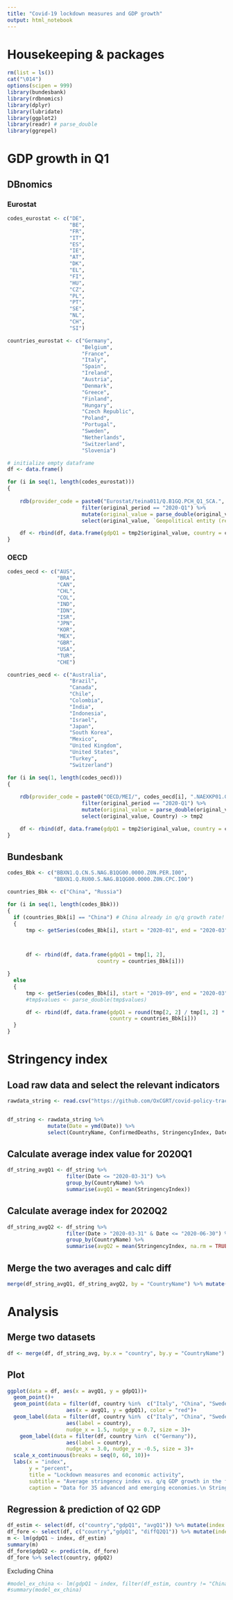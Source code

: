 ```yaml
---
title: "Covid-19 lockdown measures and GDP growth"
output: html_notebook
---
```


# Housekeeping & packages

```r
rm(list = ls())
cat("\014")
options(scipen = 999)
library(bundesbank)
library(rdbnomics)
library(dplyr)
library(lubridate)
library(ggplot2)
library(readr) # parse_double
library(ggrepel)
```

# GDP growth in Q1

## DBnomics

### Eurostat

```r

codes_eurostat <- c("DE",
                    "BE",
                    "FR",
                    "IT",
                    "ES",
                    "IE",
                    "AT",
                    "DK",
                    "EL",
                    "FI",
                    "HU",
                    "CZ",
                    "PL",
                    "PT",
                    "SE",
                    "NL",
                    "CH",
                    "SI")

countries_eurostat <- c("Germany",
                        "Belgium",
                        "France",
                        "Italy",
                        "Spain",
                        "Ireland",
                        "Austria",
                        "Denmark",
                        "Greece",
                        "Finland",
                        "Hungary",
                        "Czech Republic",
                        "Poland",
                        "Portugal",
                        "Sweden",
                        "Netherlands",
                        "Switzerland",
                        "Slovenia")

# initialize empty dataframe
df <- data.frame()

for (i in seq(1, length(codes_eurostat)))
{
  
    rdb(provider_code = paste0("Eurostat/teina011/Q.B1GQ.PCH_Q1_SCA.", codes_eurostat[i])) %>%
                        filter(original_period == "2020-Q1") %>%
                        mutate(original_value = parse_double(original_value)) %>%
                        select(original_value, `Geopolitical entity (reporting)`) -> tmp2

    df <- rbind(df, data.frame(gdpQ1 = tmp2$original_value, country = countries_eurostat[i]))
}
```

### OECD

```r
codes_oecd <- c("AUS",
                "BRA",
                "CAN",
                "CHL",
                "COL",
                "IND",
                "IDN",
                "ISR",
                "JPN",
                "KOR",
                "MEX",
                "GBR",
                "USA",
                "TUR",
                "CHE")

countries_oecd <- c("Australia",
                    "Brazil",
                    "Canada",
                    "Chile",
                    "Colombia",
                    "India",
                    "Indonesia",
                    "Israel",
                    "Japan",
                    "South Korea",
                    "Mexico",
                    "United Kingdom",
                    "United States",
                    "Turkey",
                    "Switzerland")

for (i in seq(1, length(codes_oecd)))
{
  
    rdb(provider_code = paste0("OECD/MEI/", codes_oecd[i], ".NAEXKP01.GPSA.Q")) %>%
                        filter(original_period == "2020-Q1") %>%
                        mutate(original_value = parse_double(original_value)) %>%
                        select(original_value, Country) -> tmp2

    df <- rbind(df, data.frame(gdpQ1 = tmp2$original_value, country = countries_oecd[i]))
}
```

## Bundesbank


```r
codes_Bbk <- c("BBXN1.Q.CN.S.NAG.B1QG00.0000.Z0N.PER.I00",
               "BBXN1.Q.RU00.S.NAG.B1QG00.0000.Z0N.CPC.I00")

countries_Bbk <- c("China", "Russia")

for (i in seq(1, length(codes_Bbk)))
{
  if (countries_Bbk[i] == "China") # China already in q/q growth rate!
  {
      tmp <- getSeries(codes_Bbk[i], start = "2020-01", end = "2020-03")



      df <- rbind(df, data.frame(gdpQ1 = tmp[1, 2],
                             country = countries_Bbk[i]))

}
  else
  {
      tmp <- getSeries(codes_Bbk[i], start = "2019-09", end = "2020-03")
      #tmp$values <- parse_double(tmp$values)

      df <- rbind(df, data.frame(gdpQ1 = round(tmp[2, 2] / tmp[1, 2] * 100 - 100, digits = 1),
                                 country = countries_Bbk[i]))
  }
}
```


# Stringency index

## Load raw data and select the relevant indicators

```r
rawdata_string <- read.csv("https://github.com/OxCGRT/covid-policy-tracker/raw/master/data/OxCGRT_latest.csv")


df_string <- rawdata_string %>% 
             mutate(Date = ymd(Date)) %>% 
             select(CountryName, ConfirmedDeaths, StringencyIndex, Date) 
```

## Calculate average index value for 2020Q1

```r
df_string_avgQ1 <- df_string %>% 
                   filter(Date <= "2020-03-31") %>%
                   group_by(CountryName) %>%
                   summarise(avgQ1 = mean(StringencyIndex))
```

## Calculate average index for 2020Q2

```r
df_string_avgQ2 <- df_string %>% 
                   filter(Date > "2020-03-31" & Date <= "2020-06-30") %>%
                   group_by(CountryName) %>%
                   summarise(avgQ2 = mean(StringencyIndex, na.rm = TRUE))
```


## Merge the two averages and calc diff

```r
merge(df_string_avgQ1, df_string_avgQ2, by = "CountryName") %>% mutate(diffQ2Q1 = avgQ2 - avgQ1) -> df_string_avg
```

# Analysis

## Merge two datasets

```r
df <- merge(df, df_string_avg, by.x = "country", by.y = "CountryName")
```


## Plot

```r

ggplot(data = df, aes(x = avgQ1, y = gdpQ1))+
  geom_point()+
  geom_point(data = filter(df, country %in%  c("Italy", "China", "Sweden", "South Korea", "Germany")),
                   aes(x = avgQ1, y = gdpQ1), color = "red")+
  geom_label(data = filter(df, country %in%  c("Italy", "China", "Sweden", "South Korea")),
                   aes(label = country),
                   nudge_x = 1.5, nudge_y = 0.7, size = 3)+
    geom_label(data = filter(df, country %in%  c("Germany")),
                   aes(label = country),
                   nudge_x = 3.0, nudge_y = -0.5, size = 3)+
  scale_x_continuous(breaks = seq(0, 60, 10))+
  labs(x = "index",
       y = "percent",
       title = "Lockdown measures and economic activity",
       subtitle = "Average stringency index vs. q/q GDP growth in the first quarter of 2020",
       caption = "Data for 35 advanced and emerging economies.\n Stringency index:higher values indicate more stringent lockdown measures, GDP: seasonally and calendar adjusted. \n Source: Hale, Thomas, Sam Webster, Anna Petherick, Toby Phillips and Beatriz Kira (2020);\n Eurostat, OECD, national statistical authorities.")
```


## Regression & prediction of Q2 GDP

```r
df_estim <- select(df, c("country","gdpQ1", "avgQ1")) %>% mutate(index = avgQ1) %>% select(-avgQ1)
df_fore <- select(df, c("country","gdpQ1", "diffQ2Q1")) %>% mutate(index = diffQ2Q1) %>% select(-diffQ2Q1)
m <- lm(gdpQ1 ~ index, df_estim)
summary(m)
df_fore$gdpQ2 <- predict(m, df_fore)
df_fore %>% select(country, gdpQ2)
```
  
Excluding China

```r
#model_ex_china <- lm(gdpQ1 ~ index, filter(df_estim, country != "China"))
#summary(model_ex_china)
```



